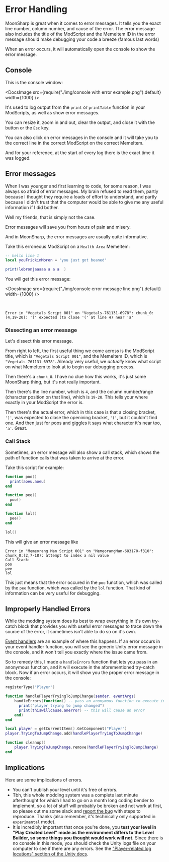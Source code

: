 
# Error Handling

MoonSharp is great when it comes to error messages. It tells you the exact line number, column number, and cause of the error. The error message also includes the title of the ModScript and the MemeItem ID in the error message should make debugging your code a breeze (famous last words)

When an error occurs, it will automatically open the console to show the error message.

## Console

This is the console window:

<DocsImage
  src={require("./img/console with error example.png").default}
  width={1000}
/>

It's used to log output from the `print` or `printTable` function in your ModScripts, as well as show error messages.

You can resize it, zoom in and out, clear the output, and close it with the button or the `Esc` key.

You can also click on error messages in the console and it will take you to the correct line in the correct ModScript on the correct MemeItem.

And for your reference, at the start of every log there is the exact time it was logged.

## Error messages

When I was younger and first learning to code, for some reason, I was always so afraid of error messages. My brain refused to read them, partly because I thought they require a loads of effort to understand, and partly because I didn't trust that the computer would be able to give me any useful information if I did bother.

Well my friends, that is simply not the case.

Error messages will save you from hours of pain and misery.

And in MoonSharp, the error messages are usually quite informative.

Take this erroneous ModScript on a `Health Area` MemeItem:

```lua
-- hello line 1
local youFrickinMoron = "you just got beaned"

print(lebronjaaaaa a a a  )
```

You will get this error message:

<DocsImage
  src={require("./img/console error message line.png").default}
  width={1000}
/>

<br />

```
Error in "Vegetals Script 001" on "Vegetals-761131-6978": chunk_0:(4,19-20): ')' expected (to close '(' at line 4) near 'a'
```

### Dissecting an error message

Let's dissect this error message.

From right to left, the first useful thing we come across is the ModScript title, which is `"Vegetals Script 001"`, and the MemeItem ID, which is `"Vegetals-761131-6978"`. Already very useful, we _actually_ know what script on what MemeItem to look at to begin our debugging process.

Then there's a `chunk_0`. I have no clue how this works, it's just some MoonSharp thing, but it's not really important.

Then there's the line number, which is `4`, and the column number/range (character position on that line), which is `19-20`.
This tells your where exactly in your ModScript the error is.

Then there's the actual error, which in this case is that a closing bracket, `')'`, was expected to close the openining bracket, `'('`, but it couldn't find one. And then just for poos and giggles it says what character it's near too, `'a'`. Great.

### Call Stack

Sometimes, an error message will also show a call stack, which shows the path of function calls that was taken to arrive at the error.

Take this script for example:

```lua
function poo()
  print(aoeu.aoeu)
end

function pee()
  poo()
end

function lol()
  pee()
end

lol()
```

This will give an error message like

```
Error in "Memeorang Man Script 001" on "MemeorangMan-683170-f310": chunk_0:(2,7-18): attempt to index a nil value
Call Stack:
poo
pee
lol
```

This just means that the error occured in the `poo` function, which was called by the `pee` function, which was called by the `lol` function. That kind of information can be very useful for debugging.

## Improperly Handled Errors

While the modding system does its best to wrap everything in it's own try-catch block that provides you with useful error messages to trace down the source of the error, it sometimes isn't able to do so on it's own.

[Event handlers](/docs/guides/events) are an example of where this happens. If an error occurs in your event handler function, you will see the generic Unity error message in the console, and it won't tell you exactly where the issue came from.

So to remedy this, I made a `handleErrors` function that lets you pass in an anonymous function, and it will execute in the aforementioned try-catch block. Now if an error occurs, it will show you the proper error message in the console:

```lua {4}
registerType("Player")

function handlePlayerTryingToJumpChange(sender, eventArgs)
    handleErrors(function() -- pass an anonymous function to execute in the try-catch block
      print("player trying to jump changed")
      print(thiswillcause.anerror) -- this will cause an error
    end)
end

local player = getCurrentItem().GetComponent("Player")
player.TryingToJumpChange.add(handlePlayerTryingToJumpChange)

function cleanup()
    player.TryingToJumpChange.remove(handlePlayerTryingToJumpChange)
end
```

## Implications

Here are some implications of errors.

- You can't publish your level until it's free of errors.
- Tbh, this whole modding system was a complete last minute afterthought for which I had to go on a month long coding bender to implement, so a lot of stuff will probably be broken and not work at first, so please cut me some slack and [report the bug](https://github.com/EthanSK/Ye-Olde-Meme-Game-2-Public/issues/new/choose) with steps to reproduce. Thanks (also remember, it's technically only supported in `experimental` mode).
- It is incredibly important that once you're done, you **test your level in "Play Created Level" mode as the environment differs to the Level Builder, so some things you thought would work will not.** Since there is no console in this mode, you should check the Unity logs file on your computer to see if there are any errors. See the ["Player-related log locations" section of the Unity docs](https://docs.unity3d.com/Manual/LogFiles.html).
